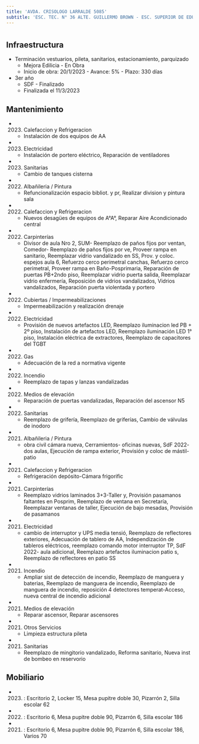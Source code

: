 ```yaml
---
title: 'AVDA. CRISOLOGO LARRALDE 5085'
subtitle: 'ESC. TEC. N° 36 ALTE. GUILLERMO BROWN - ESC. SUPERIOR DE EDUCACIÓN ARTÍSTICA EN MÚSICA JUAN PEDRO ESNAOLA - ESCUELA INF. N° 06/15° NARANJO EN FLOR - ESC. PARA NIÑOS, NIÑAS Y JÓVENES CON PLURIDISCAPACIDAD MOTORA N° 11 DR. AQUILES GAREISO - ESC. INTEGRAL INTERDISCIPLINARIA N° 01 - Auditorio Polo Saavedra - Sup Inicial X B'
---
```


#
## Infraestructura

* Terminación vestuarios, pileta, sanitarios, estacionamiento, parquizado 
    + Mejora Edilicia - En Obra 
    + Inicio de obra: 20/1/2023 - Avance: 5% - Plazo: 330 días 


* 3er año 
    + SDF - Finalizado 
    + Finalizada el 11/3/2023 






## Mantenimiento

*  (2023) Calefaccion y Refrigeracion 
    + Instalación de dos equipos de AA

*  (2023) Electricidad 
    + Instalación de portero eléctrico, Reparación de ventiladores

*  (2023) Sanitarias 
    + Cambio de tanques cisterna

*  (2022) Albañileria / Pintura 
    + Refuncionalización espacio bibliot. y pr, Realizar division y pintura sala

*  (2022) Calefaccion y Refrigeracion 
    + Nuevos desagües de equipos de A°A°, Reparar Aire Acondicionado central

*  (2022) Carpinterías 
    + Divisor de aula Nro 2, SUM- Reemplazo de paños fijos por ventan, Comedor- Reemplazo de paños fijos por ve, Proveer rampa en sanitario, Reemplazar vidrio vandalizado en SS, Prov. y coloc. espejos aula 6, Refuerzo cerco perimetral canchas, Refuerzo cerco perimetral, Proveer rampa en Baño-Posprimaria, Reparación de puertas PB+2ndo piso, Reemplazar vidrio puerta salida, Reemplazar vidrio enfermería, Reposición de vidrios vandalizados, Vidrios vandalizados, Reparación  puerta violentada y portero

*  (2022) Cubiertas / Impermeabilizaciones 
    + Impermeabilización y realización drenaje

*  (2022) Electricidad 
    + Provisión de nuevos artefactos LED, Reemplazo iluminacion led PB + 2º piso, Instalación de artefactos LED, Reemplazo iluminación LED 1° piso, Instalación eléctrica de extractores, Reemplazo de capacitores del TGBT

*  (2022) Gas 
    + Adecuación de la red a normativa vigente

*  (2022) Incendio 
    + Reemplazo de tapas y lanzas vandalizadas

*  (2022) Medios de elevación 
    + Reparación de puertas vandalizadas, Reparación del ascensor N5

*  (2022) Sanitarias 
    + Reemplazo de grifería, Reemplazo de griferías, Cambio de válvulas de inodoro

*  (2021) Albañileria / Pintura 
    + obra civil cámara nueva, Cerramientos- oficinas nuevas, SdF 2022- dos aulas, Ejecución de rampa exterior, Provisión y coloc de mástil- patio

*  (2021) Calefaccion y Refrigeracion 
    + Refrigeración depósito-Cámara frigorific

*  (2021) Carpinterías 
    + Reemplazo vidrios laminados 3+3-Taller y, Provisión pasamanos faltantes en Posprim, Reemplazo de ventana en Secretaría, Reemplazar ventanas de taller, Ejecución de bajo mesadas, Provisión de pasamanos

*  (2021) Electricidad 
    + cambio de interruptor y UPS media tensió, Reemplazo de reflectores exteriores, Adecuación de tablero de AA, Independización de tableros eléctricos, reemplazo comando motor interruptor TP, SdF 2022- aula adicional, Reemplazo artefactos iluminacion patio s, Reemplazo de reflectores en patio SS

*  (2021) Incendio 
    + Ampliar sist de detección de incendio, Reemplazo de manguera y baterias, Reemplazo de manguera de incendio, Reemplazo de manguera de incendio, reposición 4 detectores temperat-Acceso, nueva central de incendio adicional

*  (2021) Medios de elevación 
    + Reparar ascensor, Reparar ascensores

*  (2021) Otros Servicios 
    + Limpieza estructura pileta

*  (2021) Sanitarias 
    + Reemplazo de mingitorio vandalizado, Reforma sanitario, Nueva inst de bombeo en reservorio





## Mobiliario

*  (2023) : Escritorio 2, Locker 15, Mesa pupitre doble 30, Pizarrón 2, Silla escolar 62 

*  (2022) : Escritorio 6, Mesa pupitre doble 90, Pizarrón 6, Silla escolar 186 

*  (2021) : Escritorio 6, Mesa pupitre doble 90, Pizarrón 6, Silla escolar 186, Varios 70 



